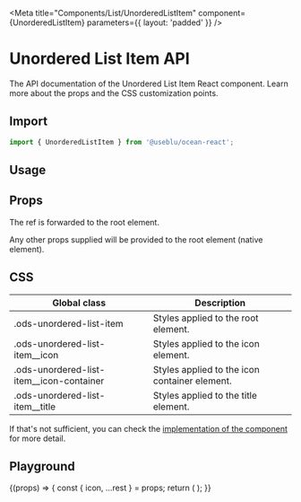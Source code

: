 
<Meta
  title="Components/List/UnorderedListItem"
  component={UnorderedListItem}
  parameters={{ layout: 'padded' }}
/>

# Unordered List Item API

The API documentation of the Unordered List Item React component. Learn more about the props and the CSS customization points.

## Import

```javascript
import { UnorderedListItem } from '@useblu/ocean-react';
```

## Usage

<Canvas withSource="open" withToolbar>
  <Story name="usage">
    <UnorderedListItem
      description="Lorem ipsum dolor sit amet consectetur porta feugiat faucibus scelerisque."
      iconVariant="outline"
      title="Lorem ipsum"
      icon={CashOutline}
    />
  </Story>
</Canvas>

## Props

<ArgsTable of="." />

The ref is forwarded to the root element.

Any other props supplied will be provided to the root element (native element).

## CSS

| Global class                               | Description                                   |
| ------------------------------------------ | --------------------------------------------- |
| .ods-unordered-list-item                   | Styles applied to the root element.           |
| .ods-unordered-list-item\_\_icon           | Styles applied to the icon element.           |
| .ods-unordered-list-item\_\_icon-container | Styles applied to the icon container element. |
| .ods-unordered-list-item\_\_title          | Styles applied to the title element.          |

If that's not sufficient, you can check the [implementation of the component](https://github.com/ocean-ds/ocean-web/blob/master/packages/ocean-react/src/Tag/Tag.tsx) for more detail.

## Playground

<Canvas>
  <Story
    name="playground"
    args={{
      description: 'Lorem ipsum dolor sit amet.',
      iconVariant: 'chevron',
      title: 'Title',
    }}
    argTypes={{
      icon: { control: null },
    }}
  >
    {(props) => {
      const { icon, ...rest } = props;
      return (
        <UnorderedListItem
          icon={props.iconVariant === 'solid' ? Cash : CashOutline}
          {...rest}
        />
      );
    }}
  </Story>
</Canvas>
